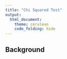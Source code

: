 ```yaml
---
title: "Chi Squared Test"
output: 
  html_document:
    theme: cerulean
    code_folding: hide
---
```



<!-- Directions

Come up with a chi squared test analysis of your own creation. 

* Write the Background and clearly state your question. Then collect data and perform the linear regression analysis in order to answer your question. Use the proper order of first, ask the question, then second, figure out the answer.

* You can use data from 
    - An R data set
    - the internet (like weather data, Facebook data, or sports data) 
    - your own experiment 
    - your own observational study
* However,     
    - Do not violate the "Human Subjects Rules" of the university: http://www.byui.edu/executive-strategy-and-planning/institutional-research/research-and-assessments/research-and-surveys

* You need a sample size large enough to meet the requirements of the chi squared test. Unfortunately, the sample size is completely dependent on the situation you select. A good rule of thumb is 10 observations per "combination-group" in your data.

-->


## Background



